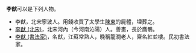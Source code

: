 '''李猷'''可以是下列人物。

* 李猷，北宋寧波人。用錢收買了太學生[[陳東_(宋朝)|陳東]]的屍體，埋葬之。
* [[李猷_(北宋)|李猷 (北宋)]]，北宋河內（今河南沁陽）人。善畫，長於鷹鶻。
* [[李猷_(書法家)|李猷 (書法家)]]，名猷，江蘇常熟人，晚稱龍澗老人，齋名紅並樓。民初書法家。
{{disambig|Cat=二字李姓人名消歧義}}